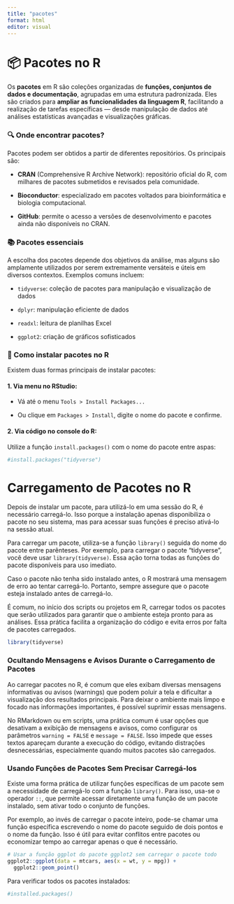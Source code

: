 ```yaml
---
title: "pacotes"
format: html
editor: visual
---
```


# 📦 Pacotes no R

Os **pacotes** em R são coleções organizadas de **funções, conjuntos de dados e documentação**, agrupadas em uma estrutura padronizada. Eles são criados para **ampliar as funcionalidades da linguagem R**, facilitando a realização de tarefas específicas — desde manipulação de dados até análises estatísticas avançadas e visualizações gráficas.

### 🔍 Onde encontrar pacotes?

Pacotes podem ser obtidos a partir de diferentes repositórios. Os principais são:

-    **CRAN** (Comprehensive R Archive Network): repositório oficial do R, com milhares de pacotes submetidos e revisados pela comunidade.

-    **Bioconductor**: especializado em pacotes voltados para bioinformática e biologia computacional.

-    **GitHub**: permite o acesso a versões de desenvolvimento e pacotes ainda não disponíveis no CRAN.

### 📚 Pacotes essenciais

A escolha dos pacotes depende dos objetivos da análise, mas alguns são amplamente utilizados por serem extremamente versáteis e úteis em diversos contextos. Exemplos comuns incluem:

-    `tidyverse`: coleção de pacotes para manipulação e visualização de dados

-    `dplyr`: manipulação eficiente de dados

-    `readxl`: leitura de planilhas Excel

-    `ggplot2`: criação de gráficos sofisticados

### 💾 Como instalar pacotes no R

Existem duas formas principais de instalar pacotes:

#### 1. **Via menu no RStudio:**

-    Vá até o menu `Tools > Install Packages...`

-    Ou clique em `Packages > Install`, digite o nome do pacote e confirme.

#### 2. **Via código no console do R:**

Utilize a função `install.packages()` com o nome do pacote entre aspas:

```r
#install.packages("tidyverse")
```

# Carregamento de Pacotes no R

Depois de instalar um pacote, para utilizá-lo em uma sessão do R, é necessário carregá-lo. Isso porque a instalação apenas disponibiliza o pacote no seu sistema, mas para acessar suas funções é preciso ativá-lo na sessão atual.

Para carregar um pacote, utiliza-se a função `library()` seguida do nome do pacote entre parênteses. Por exemplo, para carregar o pacote "tidyverse", você deve usar `library(tidyverse)`. Essa ação torna todas as funções do pacote disponíveis para uso imediato.

Caso o pacote não tenha sido instalado antes, o R mostrará uma mensagem de erro ao tentar carregá-lo. Portanto, sempre assegure que o pacote esteja instalado antes de carregá-lo.

É comum, no início dos scripts ou projetos em R, carregar todos os pacotes que serão utilizados para garantir que o ambiente esteja pronto para as análises. Essa prática facilita a organização do código e evita erros por falta de pacotes carregados.

```r
library(tidyverse)
```

### Ocultando Mensagens e Avisos Durante o Carregamento de Pacotes

Ao carregar pacotes no R, é comum que eles exibam diversas mensagens informativas ou avisos (warnings) que podem poluir a tela e dificultar a visualização dos resultados principais. Para deixar o ambiente mais limpo e focado nas informações importantes, é possível suprimir essas mensagens.

No RMarkdown ou em scripts, uma prática comum é usar opções que desativam a exibição de mensagens e avisos, como configurar os parâmetros `warning = FALSE` e `message = FALSE`. Isso impede que esses textos apareçam durante a execução do código, evitando distrações desnecessárias, especialmente quando muitos pacotes são carregados.

### Usando Funções de Pacotes Sem Precisar Carregá-los

Existe uma forma prática de utilizar funções específicas de um pacote sem a necessidade de carregá-lo com a função `library()`. Para isso, usa-se o operador `::`, que permite acessar diretamente uma função de um pacote instalado, sem ativar todo o conjunto de funções.

Por exemplo, ao invés de carregar o pacote inteiro, pode-se chamar uma função específica escrevendo o nome do pacote seguido de dois pontos e o nome da função. Isso é útil para evitar conflitos entre pacotes ou economizar tempo ao carregar apenas o que é necessário.

```r
# Usar a função ggplot do pacote ggplot2 sem carregar o pacote todo
ggplot2::ggplot(data = mtcars, aes(x = wt, y = mpg)) + 
  ggplot2::geom_point()
```

Para verificar todos os pacotes instalados:

```r
#installed.packages()
```
